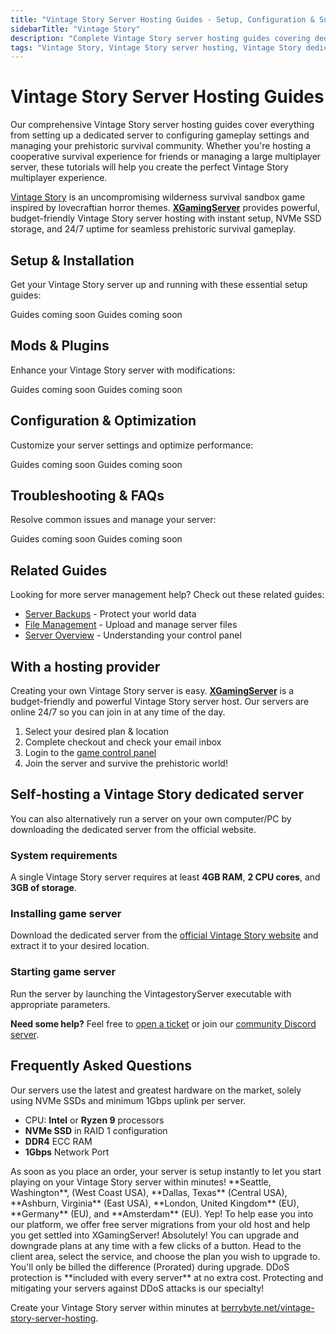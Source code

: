 ```yaml
---
title: "Vintage Story Server Hosting Guides - Setup, Configuration & Survival Management"
sidebarTitle: "Vintage Story"
description: "Complete Vintage Story server hosting guides covering dedicated server setup, configuration settings, mod management, and troubleshooting for the prehistoric survival game."
tags: "Vintage Story, Vintage Story server hosting, Vintage Story dedicated server, Vintage Story multiplayer, prehistoric survival"
---
```


# Vintage Story Server Hosting Guides

Our comprehensive Vintage Story server hosting guides cover everything from setting up a dedicated server to configuring gameplay settings and managing your prehistoric survival community. Whether you're hosting a cooperative survival experience for friends or managing a large multiplayer server, these tutorials will help you create the perfect Vintage Story multiplayer experience.

[Vintage Story](https://store.steampowered.com/app/691730/Vintage_Story/) is an uncompromising wilderness survival sandbox game inspired by lovecraftian horror themes. **[XGamingServer](https://xgamingserver.com/vintage-story-server-hosting)** provides powerful, budget-friendly Vintage Story server hosting with instant setup, NVMe SSD storage, and 24/7 uptime for seamless prehistoric survival gameplay.

## Setup & Installation

Get your Vintage Story server up and running with these essential setup guides:

<CardGroup cols={2}>
  <Card title="Server Setup" href="#" icon="server">
    Guides coming soon
  </Card>
  <Card title="Join Your Server" href="#" icon="users">
    Guides coming soon
  </Card>
</CardGroup>

## Mods & Plugins

Enhance your Vintage Story server with modifications:

<CardGroup cols={2}>
  <Card title="Installing Mods" href="#" icon="puzzle-piece">
    Guides coming soon
  </Card>
  <Card title="Popular Survival Mods" href="#" icon="campfire">
    Guides coming soon
  </Card>
</CardGroup>

## Configuration & Optimization

Customize your server settings and optimize performance:

<CardGroup cols={2}>
  <Card title="Server Configuration" href="#" icon="settings">
    Guides coming soon
  </Card>
  <Card title="Performance Optimization" href="#" icon="gauge">
    Guides coming soon
  </Card>
</CardGroup>

## Troubleshooting & FAQs

Resolve common issues and manage your server:

<CardGroup cols={2}>
  <Card title="Admin Commands" href="#" icon="terminal">
    Guides coming soon
  </Card>
  <Card title="Common Server Issues" href="#" icon="wrench">
    Guides coming soon
  </Card>
</CardGroup>

## Related Guides

Looking for more server management help? Check out these related guides:

- [Server Backups](/panel/backups) - Protect your world data
- [File Management](/panel/importing-files) - Upload and manage server files
- [Server Overview](/panel/overview) - Understanding your control panel

## With a hosting provider
Creating your own Vintage Story server is easy. **[XGamingServer](https://xgamingserver.com/vintage-story-server-hosting)** is a budget-friendly and powerful Vintage Story server host. Our servers are online 24/7 so you can join in at any time of the day.

1. Select your desired plan & location
2. Complete checkout and check your email inbox
3. Login to the [game control panel](https://game.xgamingserver.com)
4. Join the server and survive the prehistoric world!

## Self-hosting a Vintage Story dedicated server

You can also alternatively run a server on your own computer/PC by downloading the dedicated server from the official website.

### System requirements

A single Vintage Story server requires at least **4GB RAM**, **2 CPU cores**, and **3GB of storage**.

### Installing game server

Download the dedicated server from the [official Vintage Story website](https://www.vintagestory.at/download/) and extract it to your desired location.

### Starting game server

Run the server by launching the VintagestoryServer executable with appropriate parameters.

**Need some help?** Feel free to [open a ticket](https://xgamingserver.com/support) or join our [community Discord server](https://xgamingserver.com/discord).

## Frequently Asked Questions

<AccordionGroup>

<Accordion title="What are the specs on the servers?">
Our servers use the latest and greatest hardware on the market, solely using NVMe SSDs and minimum 1Gbps uplink per server.

- CPU: **Intel** or **Ryzen 9** processors
- **NVMe SSD** in RAID 1 configuration
- **DDR4** ECC RAM
- **1Gbps** Network Port
</Accordion>

<Accordion title="How long does setup take?">
As soon as you place an order, your server is setup instantly to let you start playing on your Vintage Story server within minutes!
</Accordion>

<Accordion title="What locations are the servers in?">
**Seattle, Washington**, (West Coast USA), **Dallas, Texas** (Central USA), **Ashburn, Virginia** (East USA), **London, United Kingdom** (EU), **Germany** (EU), and **Amsterdam** (EU).
</Accordion>

<Accordion title="Can I migrate my existing server to XGamingServer?">
Yep! To help ease you into our platform, we offer free server migrations from your old host and help you get settled into XGamingServer!
</Accordion>

<Accordion title="Can I upgrade/downgrade my server later on?">
Absolutely! You can upgrade and downgrade plans at any time with a few clicks of a button. Head to the client area, select the service, and choose the plan you wish to upgrade to. You'll only be billed the difference (Prorated) during upgrade.
</Accordion>

<Accordion title="Are the servers DDoS protected?">
DDoS protection is **included with every server** at no extra cost. Protecting and mitigating your servers against DDoS attacks is our specialty!
</Accordion>

</AccordionGroup>

Create your Vintage Story server within minutes at [berrybyte.net/vintage-story-server-hosting](https://xgamingserver.com/vintage-story-server-hosting).